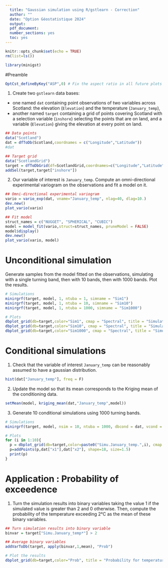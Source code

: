 ```yaml
---
  title: "Gaussian simulation using R/gstlearn - Correction"
  author: ""
  date: "Option Géostatistique 2024"
  output:
  pdf_document:
  number_sections: yes
  toc: yes
---
```


```r
knitr::opts_chunk$set(echo = TRUE)
rm(list=ls())

library(minigst)
```

#Preamble

```r
OptCst_defineByKey("ASP",0) # Fix the aspect ratio in all future plots
```

1.  Create two `gstlearn` data bases:

-   one named `dat` containing point observations of two variables across Scotland: the elevation (`Elevation`) and the temperature (`January_temp`),
-   another named `target` containing a grid of points covering Scotland with a selection variable (`inshore`) selecting the points that are on land, and a variable (`Elevation`) giving the elevation at every point on land.

```r

## Data points
data("Scotland")
dat = dfToDb(Scotland,coordnames = c("Longitude","Latitude"))
#dat

## Target grid
data("ScotlandGrid")
target = dfToDbGrid(df=ScotlandGrid,coordnames=c("Longitude","Latitude"))
addSel(target,target["inshore"])

```

2.  Our variable of interest is `January_temp`. Compute an omni-directional experimental variogram on the observations and fit a model on it.

```r

## Omni-directional experimental variogram
vario = vario_exp(dat, vname="January_temp", nlag=40, dlag=10.)
dev.new()
plot_vario(vario)

## Fit model
struct_names = c("NUGGET", "SPHERICAL", "CUBIC")
model = model_fit(vario,struct=struct_names, pruneModel = FALSE)
model$display()
dev.new()
plot_vario(vario, model)

```

# Unconditional simulation

Generate samples from the model fitted on the observations, simulating with a single turning band, then with 10 bands, then with 1000 bands. Plot the results.

```r

# Simulations
minirgrf(target, model, 1, ntuba = 1, simname = "Sim1")
minirgrf(target, model, 1, ntuba = 10, simname = "Sim10")
minirgrf(target, model, 1, ntuba = 1000, simname = "Sim1000")

# Plots
dbplot_grid(db=target,color="Sim1", cmap = "Spectral", title = "Simulation with 1 band", legendTitle= "Value")
dbplot_grid(db=target,color="Sim10", cmap = "Spectral", title = "Simulation with 10 bands", legendTitle= "Value")
dbplot_grid(db=target,color="Sim1000", cmap = "Spectral", title = "Simulation with 1000 bands", legendTitle= "Value")
```

# Conditional simulations

1.  Check that the variable of interest `January_temp` can be reasonably assumed to have a gaussian distribution.

```r
hist(dat["January_temp"], freq = F)
```

2.  Update the model so that its mean corresponds to the Kriging mean of the conditioning data.

```r
setMean(model, kriging_mean(dat,"January_temp",model))

```

3.  Generate 10 conditional simulations using 1000 turning bands.

```r

# Simulations
minirgrf(target, model, nsim = 10, ntuba = 1000, dbcond = dat, vcond = "January_temp", seed = 13231)

# Plots
for (i in 1:10){
  p = dbplot_grid(db=target,color=paste0("Simu.January_temp.",i), cmap = "Spectral", legendTitle= "Value", title = paste0("Conditional Simulation ", i))
  p=addPoints(p,dat["x1"],dat["x2"], shape=18, size=1.5)
  print(p)
}
```

# Application : Probability of exceedence

1.  Turn the simulation results into binary variables taking the value 1 if the simulated value is greater than 2 and 0 otherwise. Then, compute the probability of the temperature exceeding 2°C as the mean of these binary variables.

```r
## Turn simulation results into binary variable
binvar = target["Simu.January_temp*"] > 2

## Average binary variables
addVarToDb(target, apply(binvar,1,mean), "Prob")

# Plot the results
dbplot_grid(db=target,color="Prob", title = "Probability for temperature above 2°C", legendTitle= "Value")
```
